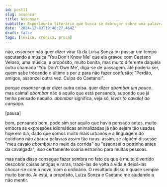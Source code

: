 ```yaml
---
id: post11
slug: assonsar
title: Assonsar
subtitle: Experimento literário que busca se debruçar sobre uma palavra e extrair dela uma crônica (ruim que seja) a partir do seu significado.
date: '2024-12-03T19:46:27.464Z'
draft: false
tags: [léxico, crônica, prosa]
---
```

não, _assonsar_ não quer dizer virar fã da Luísa Sonza ou
passar um tempo escutando a música 'You Don't Know Me'
que ela gravou com Caetano Veloso, uma música,
a propósito, muito bonita, mas muito diferente daquela outra
chamada 'You Don't Own Me', diga-se de passagem. 
até poderia ser, quem sabe trocando o último _s_ por _z_
para não fazer confusão: "Perdão, amigos, assonzei
outra vez. Culpa do Caetano!". 

porque _assonsar_ quer dizer outra coisa. 
quer dizer _abombar um pouco_. mas calma!
_abombar_ não é aquilo que está pensando, 
supondo que já tenha pensado naquilo.
_abombar_ significa, veja só, _levar (o cavalo) ao cansaço_. 

[pausa]

bom, pensando bem, pode sim ser aquilo que havia pensado antes, 
muito embora as expressões idiomáticas animalizadas já não sejam tão usadas
hoje em dia, dado que somos muito mais urbanos e a linguagem do cotidiano
não abarca palavras assim tão raras. assim, se alguém dissesse 
"meu cavalo _abombou_ no meio da corrida" ou "assonsei o potrinho antes da cavalgada",
isso certamente soaria estranho para muitas pessoas.

mas nada disso consegue fazer sombra no fato de que 
é muito divertido descobrir coisas antigas e raras, trazê-las de volta
à vida e deixá-las chocar-se com o novo, com o ordinário. O resultado disso e quase sempre
muito bonito. Aí está, a propósito, Luíza Sonza e Caetano me ajudando a não mentir.

